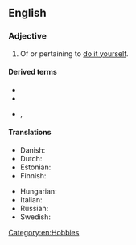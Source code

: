 {{also|do it yourself}}

==English==

===Adjective===
{{en-adj|-|head=[[do]]-[[it]]-[[yourself]]}}

# Of or pertaining to [[do it yourself]].

====Derived terms====
* {{l|en|do-it-yourselfer}}
* {{l|en|do-it-yourselfism}}
* {{l|en|do-it-yourselfness}}, {{l|en|do-it-yourself-ness}}

====Translations====
{{trans-top|of or pertaining to do it yourself}}
* Danish: {{t|da|gør-det-selv}} {{qualifier|also a noun}}
* Dutch: {{t+|nl|doe-het-zelf}}
* Estonian: {{t|et|tee-ise}}
* Finnish: {{t|fi|tee-se-itse-}}
{{trans-mid}}
* Hungarian: {{t+|hu|barkács|alt=barkács-}}
* Italian: {{t|it|fai da te}}
* Russian: {{t|ru|сделай сам}}
* Swedish: {{t|sv|gör-det-själv-}}
{{trans-bottom}}

[[Category:en:Hobbies]]